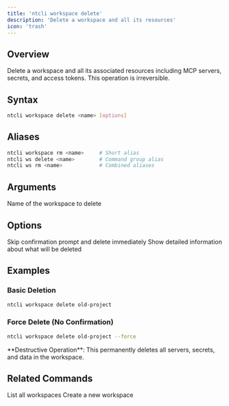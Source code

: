 ```yaml
---
title: 'ntcli workspace delete'
description: 'Delete a workspace and all its resources'
icon: 'trash'
---
```


## Overview

Delete a workspace and all its associated resources including MCP servers, secrets, and access tokens. This operation is irreversible.

## Syntax

```bash
ntcli workspace delete <name> [options]
```

## Aliases

```bash
ntcli workspace rm <name>     # Short alias
ntcli ws delete <name>        # Command group alias
ntcli ws rm <name>            # Combined aliases
```

## Arguments

<ResponseField name="name" type="string" required>
  Name of the workspace to delete
</ResponseField>

## Options

<ResponseField name="-f, --force" type="boolean">
  Skip confirmation prompt and delete immediately
</ResponseField>

<ResponseField name="-v, --verbose" type="boolean">
  Show detailed information about what will be deleted
</ResponseField>

## Examples

### Basic Deletion

```bash
ntcli workspace delete old-project
```

### Force Delete (No Confirmation)

```bash
ntcli workspace delete old-project --force
```

<Callout type="warning">
  **Destructive Operation**: This permanently deletes all servers, secrets, and data in the workspace.
</Callout>

## Related Commands

<CardGroup cols={2}>
  <Card
    title="workspace list"
    icon="list"
    href="/commands/workspace/list"
  >
    List all workspaces
  </Card>
  <Card
    title="workspace create"
    icon="plus"
    href="/commands/workspace/create"
  >
    Create a new workspace
  </Card>
</CardGroup>
